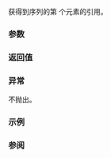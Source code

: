{{cpp/container/span/title|operator[]}}
{{cpp/container/span/navbar}}
{{ddcl|since=c++20|
constexpr reference operator[]( size_type idx ) const;
}}

获得到序列的第 {{c|idx}} 个元素的引用。

{{cpp/hardened ub if|since=c++26| {{c|idx &lt; size()}} 是 {{c|false}}}}

===参数===
{{par begin}}
{{par|idx|要访问的元素的索引}}
{{par end}}

===返回值===
{{c|data()[idx]}}

===异常===
不抛出。

===示例===
{{example|code=
#include &lt;cstddef&gt;
#include &lt;iostream&gt;
#include &lt;span&gt;
#include &lt;utility&gt;

void reverse(std::span&lt;int&gt; span)
{
    for (std::size_t i = 0, j = std::size(span); i &lt; j; ++i)
    {
        --j;
        std::swap(span[i], span[j]);
    }
}

void print(const std::span&lt;const int&gt; span)
{
    for (int element : span)
        std::cout &lt;&lt; element &lt;&lt; ' ';
    std::cout &lt;&lt; '\n';
}

int main()
{
    int data[]{1, 2, 3, 4, 5};
    print(data);
    reverse(data);
    print(data);
}
|output=
1 2 3 4 5
5 4 3 2 1
}}

===参阅===
{{dsc begin}}
{{dsc inc|cpp/container/dsc at|span}}
{{dsc inc|cpp/container/dsc data|span}}
{{dsc inc|cpp/container/dsc size|span}}
{{dsc inc|cpp/container/span/dsc as_bytes}}
{{dsc end}}

{{langlinks|de|en|es|ja|ru}}
